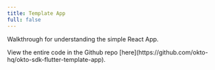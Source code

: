 ```yaml
---
title: Template App
full: false
---
```



Walkthrough for understanding the simple React App.

<Callout title="Github Repo">
    View the entire code in the Github repo [here](https://github.com/okto-hq/okto-sdk-flutter-template-app).
</Callout>